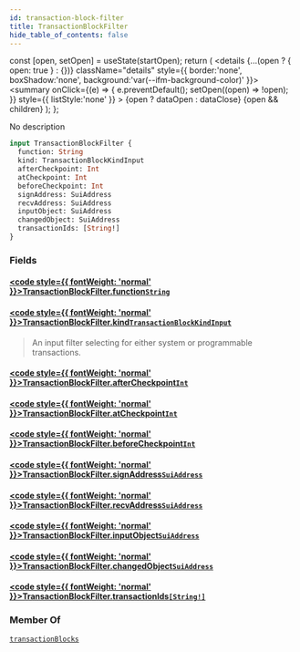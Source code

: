 ```yaml
---
id: transaction-block-filter
title: TransactionBlockFilter
hide_table_of_contents: false
---
```









  const [open, setOpen] = useState(startOpen);
  return (
    <details {...(open ? { open: true } : {})} className="details" style={{ border:'none', boxShadow:'none', background:'var(--ifm-background-color)' }}>
      <summary
        onClick={(e) => {
          e.preventDefault();
          setOpen((open) => !open);
        }}
        style={{ listStyle:'none' }}
      >
      {open ? dataOpen : dataClose}
      </summary>
      {open && children}
    </details>
  );
};








No description


```graphql
input TransactionBlockFilter {
  function: String
  kind: TransactionBlockKindInput
  afterCheckpoint: Int
  atCheckpoint: Int
  beforeCheckpoint: Int
  signAddress: SuiAddress
  recvAddress: SuiAddress
  inputObject: SuiAddress
  changedObject: SuiAddress
  transactionIds: [String!]
}
```




### Fields

#### [<code style={{ fontWeight: 'normal' }}>TransactionBlockFilter.<b>function</b></code>](#)<Bullet />[`String`](/references/sui-api/graphql/reference/scalars/string) <Badge class="badge badge--secondary" text="scalar"/> 
> 
> 
> 
> 

#### [<code style={{ fontWeight: 'normal' }}>TransactionBlockFilter.<b>kind</b></code>](#)<Bullet />[`TransactionBlockKindInput`](/references/sui-api/graphql/reference/enums/transaction-block-kind-input) <Badge class="badge badge--secondary" text="enum"/> 
> 
> 
> An input filter selecting for either system or programmable transactions.
> 

#### [<code style={{ fontWeight: 'normal' }}>TransactionBlockFilter.<b>afterCheckpoint</b></code>](#)<Bullet />[`Int`](/references/sui-api/graphql/reference/scalars/int) <Badge class="badge badge--secondary" text="scalar"/> 
> 
> 
> 
> 

#### [<code style={{ fontWeight: 'normal' }}>TransactionBlockFilter.<b>atCheckpoint</b></code>](#)<Bullet />[`Int`](/references/sui-api/graphql/reference/scalars/int) <Badge class="badge badge--secondary" text="scalar"/> 
> 
> 
> 
> 

#### [<code style={{ fontWeight: 'normal' }}>TransactionBlockFilter.<b>beforeCheckpoint</b></code>](#)<Bullet />[`Int`](/references/sui-api/graphql/reference/scalars/int) <Badge class="badge badge--secondary" text="scalar"/> 
> 
> 
> 
> 

#### [<code style={{ fontWeight: 'normal' }}>TransactionBlockFilter.<b>signAddress</b></code>](#)<Bullet />[`SuiAddress`](/references/sui-api/graphql/reference/scalars/sui-address) <Badge class="badge badge--secondary" text="scalar"/> 
> 
> 
> 
> 

#### [<code style={{ fontWeight: 'normal' }}>TransactionBlockFilter.<b>recvAddress</b></code>](#)<Bullet />[`SuiAddress`](/references/sui-api/graphql/reference/scalars/sui-address) <Badge class="badge badge--secondary" text="scalar"/> 
> 
> 
> 
> 

#### [<code style={{ fontWeight: 'normal' }}>TransactionBlockFilter.<b>inputObject</b></code>](#)<Bullet />[`SuiAddress`](/references/sui-api/graphql/reference/scalars/sui-address) <Badge class="badge badge--secondary" text="scalar"/> 
> 
> 
> 
> 

#### [<code style={{ fontWeight: 'normal' }}>TransactionBlockFilter.<b>changedObject</b></code>](#)<Bullet />[`SuiAddress`](/references/sui-api/graphql/reference/scalars/sui-address) <Badge class="badge badge--secondary" text="scalar"/> 
> 
> 
> 
> 

#### [<code style={{ fontWeight: 'normal' }}>TransactionBlockFilter.<b>transactionIds</b></code>](#)<Bullet />[`[String!]`](/references/sui-api/graphql/reference/scalars/string) <Badge class="badge badge--secondary" text="list"/> <Badge class="badge badge--secondary" text="scalar"/> 
> 
> 
> 
> 



### Member Of

[`transactionBlocks`](/references/sui-api/graphql/reference/queries/transaction-blocks)  <Badge class="badge badge--secondary" text="query"/>

